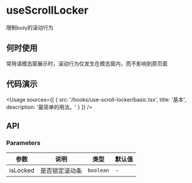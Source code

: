 
# useScrollLocker

限制`body`的滚动行为

## 何时使用

常用语模态窗展示时，滚动行为仅发生在模态窗内，而不影响到原页面

## 代码演示

<Usage
  sources={[
    {
      src: '/hooks/use-scroll-locker/basic.tsx',
      title: '基本',
      description: '最简单的用法。'
    }
  ]}
/>

## API

### Parameters

| 参数     | 说明           | 类型      | 默认值 |
| -------- | -------------- | --------- | ------ |
| isLocked | 是否锁定滚动条 | `boolean` | -      |
